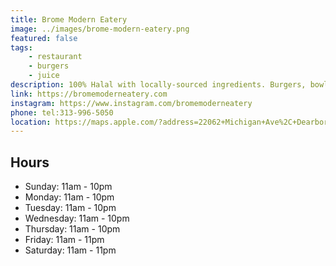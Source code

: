 ```yaml
---
title: Brome Modern Eatery
image: ../images/brome-modern-eatery.png
featured: false
tags:
    - restaurant
    - burgers
    - juice
description: 100% Halal with locally-sourced ingredients. Burgers, bowls, juices, and more.
link: https://bromemoderneatery.com
instagram: https://www.instagram.com/bromemoderneatery
phone: tel:313-996-5050
location: https://maps.apple.com/?address=22062+Michigan+Ave%2C+Dearborn%2C+MI+48124%2C+United+States&auid=7421157293495337104&ll=42.3060512%2C-83.2452961&lsp=9902&q=Brome+Modern+Eatery
---
```


## Hours

- Sunday: 11am - 10pm
- Monday: 11am - 10pm
- Tuesday: 11am - 10pm
- Wednesday: 11am - 10pm
- Thursday: 11am - 10pm
- Friday: 11am - 11pm
- Saturday: 11am - 11pm